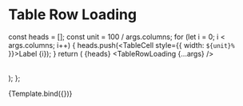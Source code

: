 
<Meta title="Components/Table" component={TableLoading} />

# Table Row Loading

  const heads = [];
  const unit = 100 / args.columns;
  for (let i = 0; i < args.columns; i++) {
    heads.push(<TableCell style={{ width: `${unit}%` }}>Label {i}</TableCell>);
  }
  return (
    <Table>
      <TableHead>
        <TableRow>
          {heads}
        </TableRow>
      </TableHead>
      <TableBody>
        <TableRowLoading {...args} />
      </TableBody>
    </Table>
  );
};

<Canvas>
  <Story
    name="Table Row Loading"
    args={{
      columns: 4,
    }}
  >
    {Template.bind({})}
  </Story>
</Canvas>

<ArgsTable story="Table Row Loading" />